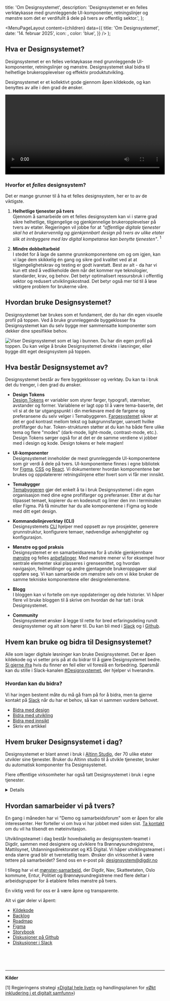


  title: 'Om Designsystemet',
  description:
    'Designsystemet er en felles verktøykasse med grunnleggende UI-komponenter, retningslinjer og mønstre som det er verdifullt å dele på tvers av offentlig sektor.',
};

  <MenuPageLayout
    content={children}
    data={{
      title: 'Om Designsystemet',
      date: '14. februar 2025',
      icon: <ComponentIcon />,
      color: 'blue',
    }}
  />
);

## Hva er Designsystemet?
Designsystemet er en felles verktøykasse med grunnleggende UI-komponenter, retningslinjer og mønstre. Designsystemet skal bidra til helhetlige brukeropplevelser og effektiv produktutvikling.

Designsystemet er et kollektivt gode gjennom åpen kildekode, og kan benyttes av alle i den grad de ønsker.

<video controls preload="metadata" width="100%">
  <source src="/videos/designsystemet/designsystemet-info.mp4" type="video/mp4" />
  <track
    label="Norsk"
    kind="subtitles"
    srcLang="nb"
    src="/videos/designsystemet/designsystemet-info-no.vtt"
    default 
  />
  <track
    label="English"
    kind="subtitles"
    srcLang="en"
    src="/videos/designsystemet/designsystemet-info-en.vtt"
  />
  Your browser does not support the video tag.
</video>

### Hvorfor et _felles_ designsystem?
Det er mange grunner til å ha et felles designsystem, her er to av de viktigste.

1. **Helhetlige tjenester på tvers** \
Gjennom å samarbeide om et felles designsystem kan vi i større grad sikre helhetlige, tilgjengelige og gjenkjennelige brukeropplevelser på tvers av etater. Regjeringen vil jobbe for at _"offentlige digitale tjenester skal ha et brukervennlig og gjenkjennbart design på tvers av ulike etater slik at innbyggere med lav digital kompetanse kan benytte tjenesten"_. <sup>1</sup>

2. **Mindre dobbeltarbeid** \
I stedet for å lage de samme grunnkomponentene om og om igjen, kan vi lage dem skikkelig én gang og sikre god kvalitet ved at at tilgjengelighetskrav og testing er godt ivaretatt. Best av alt - da har vi kun ett sted å vedlikeholde dem når det kommer nye teknologier, standarder, krav, og behov. Det betyr optimalisert ressursbruk i offentlig sektor og redusert utviklingskostnad. Det betyr også mer tid til å løse viktigere problem for brukerne våre. 

## Hvordan bruke Designsystemet? 

Designsystemet bør brukes som et fundament, der du har din egen visuelle profil på toppen. Ved å bruke grunnleggende byggeklosser fra Designsystemet kan du selv bygge mer sammensatte komponenter som dekker dine spesifikke behov. 

<Image
  src='/img/lagvis-bruk.png'
  alt='Viser Designsystemet som et lag i bunnen. Du har din egen profil på toppen. Du kan velge å bruke Designsystemet direkte i løsninger, eller bygge ditt eget designsystem på toppen.'
  boxShadow={false}
  caption='Noen velger å bygge sitt eget designsystem på toppen av Designsystemet, mens andre bruker det direkte i løsninger. '
/>


## Hva består Designsystemet av?

Designsystemet består av flere byggeklosser og verktøy. Du kan ta i bruk det du trenger, i den grad du ønsker.

- **Design Tokens** \
  [Design Tokens](/grunnleggende/designelementer/design-tokens) er variabler som styrer farger, typografi, størrelser, avstander og former. Variablene er lagt opp til å være tema-baserte, det vil si at de tar utgangspunkt i din merkevare med de fargene og preferansene du selv velger i Temabyggeren. [Fargesystemet](/grunnleggende/for-designere/fargesystem) sikrer at det er god kontrast mellom tekst og bakgrunnsfarger, uansett hvilke profilfarger du har. Token-strukturen støtter at du kan ha både flere ulike tema og flere "modes" (dark-mode, light-mode, contrast-mode, etc.). Design Tokens sørger også for at det er de samme verdiene vi jobber med i design og kode. Design tokens er hele magien!

- **UI-komponenter** \
  Designsystemet inneholder de mest grunnleggende UI-komponentene som gir verdi å dele på tvers. UI-komponentene finnes i egne bibliotek for [Figma](https://www.figma.com/@designsystemet), [CSS](https://www.npmjs.com/package/@digdir/designsystemet-css) og [React](https://www.npmjs.com/package/@digdir/designsystemet-react). Vi dokumenterer hvordan komponentene bør brukes og oppdatererer retningslinjene etter hvert som vi får mer innsikt. 

- **Temabygger** \
[Temabyggeren](https://theme.designsystemet.no/) gjør det enkelt å ta i bruk Designsystemet i din egen organisasjon med dine egne profilfarger og preferanser. Etter at du har tilpasset temaet, kopierer du en kodesnutt og limer den inn i terminalen eller Figma. På få minutter har du alle komponentene i Figma og kode med ditt eget design. 

- **Kommandolinjeverktøy (CLI)** \
Designsystemets [CLI](https://www.npmjs.com/package/@digdir/designsystemet) hjelper med oppsett av nye prosjekter, generere grunnstruktur, konfigurere temaer, nødvendige avhengigheter og konfigurasjon. 

- **Mønstre og god praksis** \
  Designsystemet er en samarbeidsarena for å utvikle gjenkjennbare [mønstre](/monstre) og felles [anbefalinger](/god-praksis). Med mønstre mener vi for eksempel hvor sentrale elementer skal plasseres i grensesnittet, og hvordan navigasjon, feilmeldinger og andre gjentagende brukeroppgaver skal oppføre seg. Vi kan samarbeide om mønstre selv om vi ikke bruker de samme tekniske komponentene eller designelementene.

- **Blogg** \
  I bloggen kan vi fortelle om nye oppdateringer og dele historier. Vi håper flere vil bruke bloggen til å skrive om hvordan de har tatt i bruk Designsystemet.

- **Community** \
Designsystemet ønsker å legge til rette for bred erfaringsdeling rundt designsystemer og alt som hører til. Du kan bli med i [Slack](http://designsystemet.no/slack) og i [Github](https://github.com/digdir/designsystemet/discussions/categories/samarbeid-m%C3%B8nster-for-innbyggertjenester). 

## Hvem kan bruke og bidra til Designsystemet?

Alle som lager digitale løsninger kan bruke Designsystemet. Det er åpen kildekode og vi setter pris på at du bidrar til å gjøre Designsystemet bedre. [Si gjerne ifra](https://github.com/digdir/designsystemet/issues/new/choose) hvis du finner en feil eller vil foreslå en forbedring. Spørsmål kan du stille i Slack-kanalen [#Designsystemet](https://designsystemet.no/slack), der hjelper vi hverandre.

### Hvordan kan du bidra?

Vi har ingen bestemt måte du må gå fram på for å bidra, men ta gjerne kontakt på [Slack](https://designsystemet.no/slack) når du har et behov, så kan vi sammen vurdere behovet.

- [Bidra med design](/grunnleggende/for-designere/bidra-i-figma)
- [Bidra med utvikling](https://github.com/digdir/designsystemet/blob/main/CONTRIBUTING.md)
- [Bidra med innsikt](https://github.com/digdir/innsiktsbibliotek)
- Skriv en artikkel

## Hvem bruker Designsystemet i dag?

Designsystemet er blant annet i bruk i [Altinn Studio](https://altinn.studio/), der 70 ulike etater utvikler sine tjenester. Bruker du Altinn studio til å utvikle tjenester, bruker du automatisk komponenter fra Designsystemet.

Flere offentlige virksomheter har også tatt Designsystemet i bruk i egne tjenester. 

<Card data-color='neutral'>
  <Details>
    <DetailsSummary>Eksempler på bruk</DetailsSummary>
    <DetailsContent>
    - [Mattilsynet](https://www.mattilsynet.no/) bygger sitt designsystem oppå Designsystemet.
- [Utdanningsdirektoratet](https://www.udir.no/) bygger sitt designsystem oppå Designsystemet.
- [Brønnøysundregistrene](https://www.brreg.no/) har tatt i bruk Designsystemet på bl.a. [Virksomhetsopplysninger](https://virksomhet.brreg.no/nb/oppslag/enheter) og [Støtteregister](https://stotte.brreg.no/nb/oppslag/stoettetildeling).
- [Data.norge.no](https://data.norge.no) bruker tokens, komponenter og mønstre fra Designsystemet.
- [Tolletaten](https://www.toll.no/) har tatt i bruk Designsystemet på sine nettsider.
- [KS Digital](https://ksdigital.no/) har tatt i bruk Designsystemet på blant annet [ledsagerbevis.no](https://ledsagerbevis.no/).
- [Arbeidstilsynet](https://www.arbeidstilsynet.no/) har tatt i bruk Designsystemet på sine nettsider. 
- [Hjelpeside for fellesløsninger](https://eid.difi.no/nb) bruker tokens og komponenter fra Designsystemet.
- [Digdir.no](https://www.digdir.no/), [UU-tilsynet](https://www.uutilsynet.no/), [UU-status](https://uustatus.no/), [samarbeidsportalen](https://samarbeid.digdir.no/) bruker tokens fra Designsystemet. 

<br/>

Vet du om en annen løsning som bruker Designsystemet? \
Vi vil gjerne høre fra deg, [send oss en epost](mailto:designsystem@digdir.no)! 
    </DetailsContent>
  </Details>
</Card>


## Hvordan samarbeider vi på tvers?
En gang i måneden har vi "Demo og samarbeidsforum" som er åpen for alle interessenter. Her forteller vi om hva vi har jobbet med siden sist. [Ta kontakt](mailto:designsystem@digdir.no) om du vil ha tilsendt en møteinvitasjon.

Utviklingsteamet i dag består hovedsakelig av designsystem-teamet i Digdir, sammen med designere og utviklere fra Brønnøysundregistrene, Mattilsynet, Utdanningsdirektoratet og KS Digital. Vi håper utviklingsteamet i enda større grad blir et tverretatlig team. Ønsker din virksomhet å være tettere på samarbeidet? Send oss en e-post på:
[designsystem@digdir.no](mailto:designsystem@digdir.no)

I tillegg har vi et [mønster-samarbeid](/monstre), der Digdir, Nav, Skatteetaten, Oslo kommune, Entur, Politiet og Brønnøysundregistrene med flere deltar i arbeidsgrupper for å etablere felles mønstre på tvers. 

En viktig verdi for oss er å være åpne og transparente. 

Alt vi gjør deler vi åpent:
- [Kildekode](https://github.com/digdir/designsystemet)
- [Backlog](https://github.com/orgs/digdir/projects/3/views/1)
- [Roadmap](https://github.com/orgs/digdir/projects/3/views/30)
- [Figma](https://www.figma.com/@designsystemet)
- [Storybook](https://storybook.designsystemet.no)
- [Diskusjoner på Github](https://github.com/digdir/designsystemet/discussions)
- [Diskusjoner i Slack](https://www.designsystemet.no/slack)



<br />
<br />
<br />

---

**Kilder**

[1] Regjeringens strategi [«Digital hele livet»](https://www.regjeringen.no/contentassets/8f8751780e9749bfa8946526b51f10f4/digital-hele-livet.pdf)
og handlingsplanen for [«Økt inkludering i et digitalt samfunn»](https://www.regjeringen.no/no/dokumenter/handlingsplan-for-auka-inkludering-i-eit-digitalt-samfunn/id2984233/))

<br />
<br />
